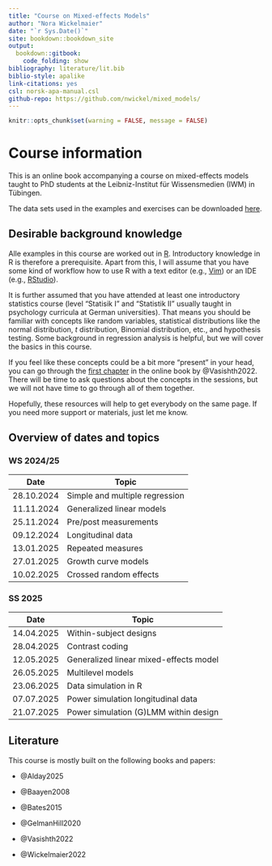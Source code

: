 ```yaml
---
title: "Course on Mixed-effects Models"
author: "Nora Wickelmaier"
date: "`r Sys.Date()`"
site: bookdown::bookdown_site
output:
  bookdown::gitbook:
    code_folding: show
bibliography: literature/lit.bib
biblio-style: apalike
link-citations: yes
csl: norsk-apa-manual.csl
github-repo: https://github.com/nwickel/mixed_models/
---
```


```r
knitr::opts_chunk$set(warning = FALSE, message = FALSE)
```
# Course information {-}

This is an online book accompanying a course on mixed-effects models taught to
PhD students at the Leibniz-Institut für Wissensmedien (IWM) in Tübingen.

The data sets used in the examples and exercises can be downloaded
[here](https://github.com/nwickel/mixed_models/tree/master/data).

## Desirable background knowledge {-}

Alle examples in this course are worked out in [R](https://www.r-project.org/).
Introductory knowledge in R is therefore a prerequisite. Apart from this, I will
assume that you have some kind of workflow how to use R with a text editor
(e.g., [Vim](https://www.vim.org/)) or an IDE (e.g.,
[RStudio](https://posit.co/downloads/)).

It is further assumed that you have attended at least one introductory
statistics course (level "Statisik I" and "Statistik II" usually taught in
psychology curricula at German universities). That means you should be familiar
with concepts like random variables, statistical distributions like the normal
distribution, $t$ distribution, Binomial distribution, etc., and hypothesis
testing. Some background in regression analysis is helpful, but we will cover
the basics in this course.

If you feel like these concepts could be a bit more "present" in your head, you
can go through the [first chapter](https://vasishth.github.io/Freq_CogSci/some-important-facts-about-distributions.html)
in the online book by @Vasishth2022. There will be time to ask questions about
the concepts in the sessions, but we will not have time to go through all of
them together.

Hopefully, these resources will help to get everybody on the same page. If you
need more support or materials, just let me know.

## Overview of dates and topics {-}

### WS 2024/25 {-}

| Date       | Topic                                    |
| ---------- | ---------------------------------------- |
| 28.10.2024 | Simple and multiple regression           |
| 11.11.2024 | Generalized linear models                |
| 25.11.2024 | Pre/post measurements                    |
| 09.12.2024 | Longitudinal data                        |
| 13.01.2025 | Repeated measures                        |
| 27.01.2025 | Growth curve models                      |
| 10.02.2025 | Crossed random effects                   |

### SS 2025 {-}

| Date       | Topic                                    |
| ---------- | ---------------------------------------- |
| 14.04.2025 | Within-subject designs                   |
| 28.04.2025 | Contrast coding                          |
| 12.05.2025 | Generalized linear mixed-effects model   |
| 26.05.2025 | Multilevel models                        |
| 23.06.2025 | Data simulation in R                     |
| 07.07.2025 | Power simulation longitudinal data       |
| 21.07.2025 | Power simulation (G)LMM within design    |


## Literature {-}

This course is mostly built on the following books and papers:

* @Alday2025

* @Baayen2008

* @Bates2015

* @GelmanHill2020

* @Vasishth2022

* @Wickelmaier2022

